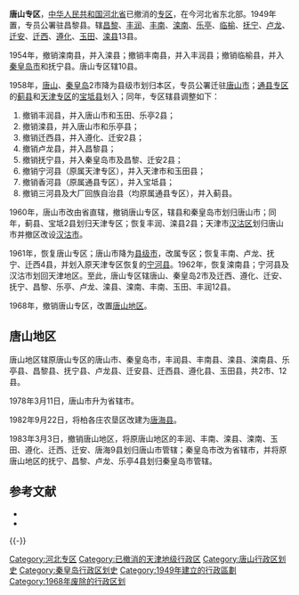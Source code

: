 {{Infobox Former Subdivision
|native_name = 
|conventional_long_name =河北省唐山专区
|common_name=唐山
|subdivision = [[专区|专区]] 
|nation = {{PRC}}[[河北省|河北省]]
|year_start = 1949年
|event_start = 
|date_start = 
|year_end = 1968年
|event_end = 
|date_end = 
|p1 = 河北省 (中华民国)
|flag_p1 = Flag_of_the_Republic_of_China.svg
|s1 = 唐山地区
|flag_s1 = Flag of the People's Republic of China.svg
|image_flag = 
|image_coat = 
|image_map = 
|image_map_caption = 
|capital = [[唐山市|唐山市]]
|common_languages       =
|stat_year1             = 
|stat_area1             = 
|stat_pop1              = 
}}
'''唐山专区'''，[[中华人民共和国|中华人民共和国]][[河北省|河北省]]已撤消的[[专区|专区]]，在今河北省东北部。1949年置，专员公署驻昌黎县。辖[[昌黎县|昌黎]]、[[丰润县|丰润]]、[[丰南县|丰南]]、[[滦南县|滦南]]、[[乐亭县|乐亭]]、[[临榆县|临榆]]、[[抚宁县|抚宁]]、[[卢龙县|卢龙]]、[[迁安县|迁安]]、[[迁西县|迁西]]、[[遵化县|遵化]]、[[玉田县|玉田]]、[[滦县|滦县]]13县。

1954年，撤销滦南县，并入滦县；撤销丰南县，并入丰润县；撤销临榆县，并入[[秦皇岛市|秦皇岛市]]和抚宁县。唐山专区辖10县。

1958年，[[唐山市|唐山]]、[[秦皇岛市|秦皇岛]]2市降为县级市划归本区，专员公署迁驻[[唐山市|唐山市]]；[[通县专区|通县专区]]的[[蓟县|蓟县]]和[[天津专区|天津专区]]的[[宝坻县|宝坻县]]划入；同年，专区辖县调整如下：

#撤销丰润县，并入唐山市和玉田、乐亭2县；
#撤销滦县，并入唐山市和乐亭县；
#撤销迁西县，并入遵化、迁安2县；
#撤销卢龙县，并入昌黎县；
#撤销抚宁县，并入秦皇岛市及昌黎、迁安2县；
#撤销宁河县（原属天津专区），并入天津市和玉田县；
#撤销香河县（原属通县专区），并入宝坻县；
#撤销三河县及大厂回族自治县（均原属通县专区），并入蓟县。

1960年，唐山市改由省直辖，撤销唐山专区，辖县和秦皇岛市划归唐山市；同年，蓟县、宝坻2县划归天津专区；恢复丰润、滦县2县；天津市[[汉沽区|汉沽区]]划归唐山市并撤区改设[[汉沽市|汉沽市]]。

1961年，恢复唐山专区；唐山市降为[[县级市|县级市]]，改属专区；恢复丰南、卢龙、抚宁、迁西4县，并划入原天津专区恢复的[[宁河县|宁河县]]。1962年，恢复滦南县；宁河县及汉沽市划回天津地区。至此，唐山专区辖唐山、秦皇岛2市及迁西、遵化、迁安、抚宁、昌黎、乐亭、卢龙、滦县、滦南、丰南、玉田、丰润12县。

1968年，撤销唐山专区，改置[[唐山地区|唐山地区]]。

== 唐山地区 ==
唐山地区辖原唐山专区的唐山市、秦皇岛市，丰润县、丰南县、滦县、滦南县、乐亭县、昌黎县、抚宁县、卢龙县、迁安县、迁西县、遵化县、玉田县，共2市、12县。

1978年3月11日，唐山市升为省辖市。

1982年9月22日，将柏各庄农垦区改建为[[唐海县|唐海县]]。

1983年3月3日，撤销唐山地区，将原唐山地区的丰润、丰南、滦县、滦南、玉田、遵化、迁西、迁安、唐海9县划归唐山市管辖；秦皇岛市改为省辖市，并将原唐山地区的抚宁、昌黎、卢龙、乐亭4县划归秦皇岛市管辖。

== 参考文献 ==
{{Reflist}}
{{ReflistH}}
* {{cite book | authors = 戴均良 等 | title = 《中国古今地名大词典》 | location = 上海 | publisher = 上海辞书出版社 | year = 2005 | language = zh-Hans }}
* {{cite book | author = 史为乐 | title = 《中华人民共和国政区沿革（1949-2002）》 | location = 北京 | publisher = 人民出版社 | year = 2006 | language = zh-Hans }}
{{ReflistF}}

{{-}}
{{唐山}}
{{河北省历史二级政区}}

[[Category:河北专区|Category:河北专区]]
[[Category:已撤消的天津地级行政区|Category:已撤消的天津地级行政区]]
[[Category:唐山行政区划史|Category:唐山行政区划史]]
[[Category:秦皇岛行政区划史|Category:秦皇岛行政区划史]]
[[Category:1949年建立的行政區劃|Category:1949年建立的行政區劃]]
[[Category:1968年废除的行政区划|Category:1968年废除的行政区划]]